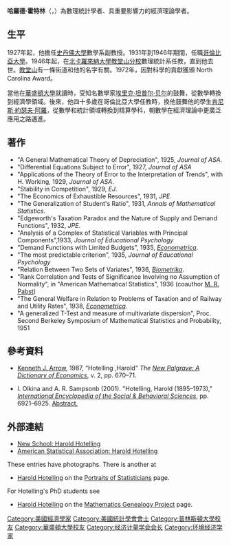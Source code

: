 {{Infobox Scientist
| name = 哈羅德·霍特林<br/>Harold Hotelling
| image =
| caption = 
| birth_date = {{Birth date|1895|9|29}}
| birth_place = {{USA}}[[明尼蘇達州|明尼蘇達州]]Fulda
| death_date = {{death date and age|1973|12|26|1895|9|29}}
| death_place ={{USA}}[[北卡羅來納州|北卡羅來納州]][[教堂山_(北卡羅來納州)|教堂山]]
| residence = {{USA}}
| nationality = {{USA}}
| field = [[統計學|統計學]]<br/>[[經濟學|經濟學]]
| work_institution = [[北卡羅來納大學教堂山分校|北卡羅來納大學教堂山分校]] 1946–73<br/>[[哥倫比亞大學|哥倫比亞大學]] 1931–46<br/>[[史丹佛大學|史丹佛大學]] 1927–31
| alma_mater = [[普林斯頓大學|普林斯頓大學]] PhD 1924<br/>[[華盛頓大學|華盛頓大學]] BA 1919, MA 1921
| doctoral_advisor = [[奧斯瓦爾德·維布倫|奧斯瓦爾德·維布倫(Oswald Veblen)]]
| doctoral_students = [[肯尼斯·約瑟夫·阿羅|肯尼斯·約瑟夫·阿羅]]<br/>[[Seymour_Geisser|Seymour Geisser]]
| influenced = [[米爾頓·佛利民|米爾頓·佛利民]]
| known_for  = [[Hotelling's_T-square_distribution|Hotelling's T-square distribution]]<br/>[[典型相关|典型相关]]分析<br/>[[Hotelling's_law|Hotelling's law]]<br/>[[霍特林引理|霍特林引理]]<br/>[[霍特林法则|霍特林法则]]
| prizes = [[North_Carolina_Award|North Carolina Award]] 1972
| religion = 
| footnotes = 
}}

'''哈羅德·霍特林'''（{{lang-en|Harold Hotelling}}，{{bd|1895年|9月29日|1973年|12月26日|Hotelling}}）為數理統計學者、具重要影響力的經濟理論學者。

==生平==
1927年起，他擔任[[史丹佛大學|史丹佛大學]]數學系副教授。1931年到1946年期間，任職[[哥倫比亞大學|哥倫比亞大學]]。1946年起，在[[北卡羅來納大學教堂山分校|北卡羅來納大學教堂山分校]]數理統計系任教，直到他去世。[[教堂山_(北卡羅來納州)|教堂山]]有一條街道和他的名字有關。1972年，因對科學的貢獻獲頒 North Carolina Award。

當他在[[華盛頓大學|華盛頓大學]]就讀時，受知名數學家[[埃里克·坦普尔·贝尔|埃里克·坦普尔·贝尔]]的鼓舞，從數學轉換到經濟學領域。後來，他四十多歲在哥倫比亞大學任教時，換他鼓舞他的學生[[肯尼斯·約瑟夫·阿羅|肯尼斯·約瑟夫·阿羅]]，從數學和統計領域轉換到精算學科，朝數學在經濟理論中更廣泛應用之路邁進。

== 著作 ==
* "A General Mathematical Theory of Depreciation", 1925, ''Journal of ASA''.
* "Differential Equations Subject to Error", 1927, ''Journal of ASA''
* "Applications of the Theory of Error to the Interpretation of      Trends", with H. Working, 1929,     ''Journal of ASA''.
* "Stability in Competition", 1929, ''EJ''.
* "The Economics of Exhaustible Resources", 1931, ''JPE''.
* "The Generalization of Student's Ratio", 1931, ''Annals of     Mathematical Statistics''.
* "Edgeworth's Taxation Paradox and the Nature of Supply and Demand      Functions", 1932, ''JPE''.
* "Analysis of a Complex of Statistical Variables with Principal      Components",1933, ''Journal of Educational Psychology''
* "Demand Functions with Limited Budgets", 1935, ''[[Econometrica|Econometrica]]''.
* "The most predictable criterion", 1935, ''Journal of Educational Psychology''
* "Relation Between Two Sets of Variates", 1936, ''[[Biometrika_(journal)|Biometrika]]''.
* "Rank Correlation and Tests of Significance Involving no Assumption of Normality", in "American Mathematical Statistics", 1936 (coauthor [[M._R._Pabst|M. R. Pabst]])
* "The General Welfare in Relation to Problems of Taxation and of   Railway and Utility Rates", 1938, ''[[Econometrica|Econometrica]]''.
* "A generalized T-Test and measure of multivariate dispersion", Proc. Second Berkeley Symposium of Mathematical Statistics and Probability, 1951

== 參考資料 ==
*[[Kenneth_Arrow|Kenneth J. Arrow]], 1987, “Hotelling ,Harold" ''The [[New_Palgrave:_A_Dictionary_of_Economics|New Palgrave: A Dictionary of Economics]]'', v. 2, pp. 670–71.

* I. Olkina and A. R. Sampsonb (2001). "Hotelling, Harold (1895–1973)," ''[[International_Encyclopedia_of_the_Social_&_Behavioral_Sciences|International Encyclopedia of the Social & Behavioral Sciences]]'', pp. 6921–6925. [http://www.sciencedirect.com/science?_ob=ArticleURL&_udi=B7MRM-4MT09VJ-13C&_rdoc=59&_hierId=151000072&_refWorkId=21&_explode=151000072&_fmt=summary&_orig=na&_docanchor=&_idxType=SC&view=c&_ct=148&_acct=C000050221&_version=1&_urlVersion=0&_userid=10&md5=e4ba3f06e428c87df3473fca3ff2a43f Abstract.]{{Wayback|url=http://www.sciencedirect.com/science?_ob=ArticleURL&_udi=B7MRM-4MT09VJ-13C&_rdoc=59&_hierId=151000072&_refWorkId=21&_explode=151000072&_fmt=summary&_orig=na&_docanchor=&_idxType=SC&view=c&_ct=148&_acct=C000050221&_version=1&_urlVersion=0&_userid=10&md5=e4ba3f06e428c87df3473fca3ff2a43f |date=20080407001932 }}

== 外部連結 ==
*[https://web.archive.org/web/20051201200923/http://cepa.newschool.edu/het/profiles/hotell.htm New School: Harold Hotelling]
*[https://web.archive.org/web/20080607031346/http://www.amstat.org/about/statisticians/index.cfm?fuseaction=biosinfo&BioID=7 American Statistical Association: Harold Hotelling]

These entries have photographs. There is another at
*[http://www.york.ac.uk/depts/maths/histstat/people/hotelling.gif Harold Hotelling]{{Wayback|url=http://www.york.ac.uk/depts/maths/histstat/people/hotelling.gif |date=20070926200903 }} on the [http://www.york.ac.uk/depts/maths/histstat/people/welcome.htm Portraits of Statisticians]{{Wayback|url=http://www.york.ac.uk/depts/maths/histstat/people/welcome.htm |date=20110408154452 }} page.

For Hotelling's PhD students see
*[http://www.genealogy.math.ndsu.nodak.edu/html/id.phtml?id=35422 Harold Hotelling]{{Wayback|url=http://www.genealogy.math.ndsu.nodak.edu/html/id.phtml?id=35422 |date=20060831111002 }} on the [https://web.archive.org/web/20070907080415/http://genealogy.math.ndsu.nodak.edu/html/search.phtml Mathematics Genealogy Project] page.

{{经济计量学会会长}}
{{Authority control}}
{{DEFAULTSORT:Hotelling, Harold}}
[[Category:美國經濟學家|Category:美國經濟學家]]
[[Category:美國統計學會會士|Category:美國統計學會會士]]
[[Category:普林斯頓大學校友|Category:普林斯頓大學校友]]
[[Category:華盛頓大學校友|Category:華盛頓大學校友]]
[[Category:经济计量学会会长|Category:经济计量学会会长]]
[[Category:环境经济学家|Category:环境经济学家]]